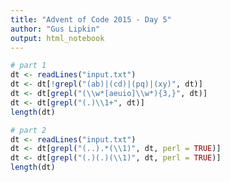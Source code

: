```yaml
---
title: "Advent of Code 2015 - Day 5"
author: "Gus Lipkin"
output: html_notebook
---
```


```r
# part 1
dt <- readLines("input.txt")
dt <- dt[!grepl("(ab)|(cd)|(pq)|(xy)", dt)]
dt <- dt[grepl("(\\w*[aeuio]\\w*){3,}", dt)]
dt <- dt[grepl("(.)\\1+", dt)]
length(dt)
```

```r
# part 2
dt <- readLines("input.txt")
dt <- dt[grepl("(..).*(\\1)", dt, perl = TRUE)]
dt <- dt[grepl("(.)(.)(\\1)", dt, perl = TRUE)]
length(dt)
```


